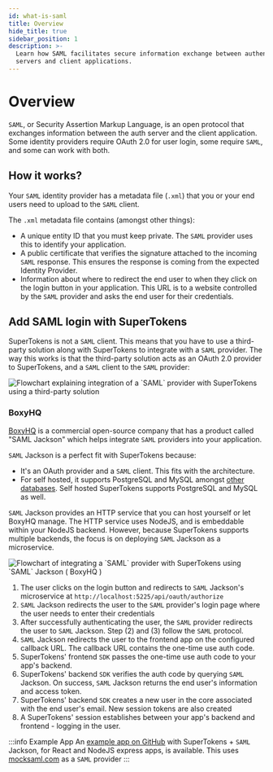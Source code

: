 ```yaml
---
id: what-is-saml
title: Overview
hide_title: true
sidebar_position: 1
description: >-
  Learn how SAML facilitates secure information exchange between authentication
  servers and client applications.
---
```


# Overview 

`SAML`, or Security Assertion Markup Language, is an open protocol that exchanges information between the auth server and the client application.
Some identity providers require OAuth 2.0 for user login, some require `SAML`, and some can work with both.

## How it works?

Your `SAML` identity provider has a metadata file (`.xml`) that you or your end users need to upload to the `SAML` client.

The `.xml` metadata file contains (amongst other things):
- A unique entity ID that you must keep private. The `SAML` provider uses this to identify your application.
- A public certificate that verifies the signature attached to the incoming `SAML` response.
This ensures the response is coming from the expected Identity Provider.
- Information about where to redirect the end user to when they click on the login button in your application. 
This URL is to a website controlled by the `SAML` provider and asks the end user for their credentials.


## Add SAML login with SuperTokens

SuperTokens is not a `SAML` client.
This means that you have to use a third-party solution along with SuperTokens to integrate with a `SAML` provider.
The way this works is that the third-party solution acts as an OAuth 2.0 provider to SuperTokens, and a `SAML` client to the `SAML` provider:

<img alt="Flowchart explaining integration of a `SAML` provider with SuperTokens using a third-party solution" src="/img/saml-oauth.png" />


### BoxyHQ

[BoxyHQ](https://boxyhq.com/) is a commercial open-source company that has a product called "SAML Jackson" which helps integrate `SAML` providers into your application.

`SAML` Jackson is a perfect fit with SuperTokens because:
- It's an OAuth provider and a `SAML` client.
This fits with the architecture.
- For self hosted, it supports PostgreSQL and MySQL amongst [other databases](https://boxyhq.com/docs/jackson/deploy/service#database).
Self hosted SuperTokens supports PostgreSQL and MySQL as well.

`SAML` Jackson provides an HTTP service that you can host yourself or let BoxyHQ manage.
The HTTP service uses NodeJS, and is embeddable within your NodeJS backend.
However, because SuperTokens supports multiple backends, the focus is on deploying `SAML` Jackson as a microservice.

<img alt="Flowchart of integrating a `SAML` provider with SuperTokens using `SAML` Jackson ( BoxyHQ )" src="/img/saml/supertokens-boxyhq.png" />

1. The user clicks on the login button and redirects to `SAML` Jackson's microservice at `http://localhost:5225/api/oauth/authorize`
2. `SAML` Jackson redirects the user to the `SAML` provider's login page where the user needs to enter their credentials
3. After successfully authenticating the user, the `SAML` provider redirects the user to `SAML` Jackson. Step (2) and (3) follow the `SAML` protocol.
4. `SAML` Jackson redirects the user to the frontend app on the configured callback URL. The callback URL contains the one-time use auth code.
5. SuperTokens' frontend `SDK` passes the one-time use auth code to your app's backend.
6. SuperTokens' backend `SDK` verifies the auth code by querying `SAML` Jackson. On success, `SAML` Jackson returns the end user's information and access token.
7. SuperTokens' backend `SDK` creates a new user in the core associated with the end user's email. New session tokens are also created
8. A SuperTokens' session establishes between your app's backend and frontend - logging in the user.

:::info Example App
An [example app on GitHub](https://github.com/supertokens/jackson-supertokens-express) with SuperTokens + `SAML` Jackson, for React and NodeJS express apps, is available. This uses [mocksaml.com](https://mocksaml.com/) as a `SAML` provider
:::
